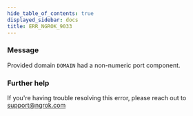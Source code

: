 ```yaml
---
hide_table_of_contents: true
displayed_sidebar: docs
title: ERR_NGROK_9033
---
```




### Message

Provided domain `DOMAIN` had a non-numeric port component.

<ErrorDetails error="err_ngrok_9033" />

### Further help

If you're having trouble resolving this error, please reach out to [support@ngrok.com](mailto:support@ngrok.com?subject=Help%20with%20ERR_NGROK_9033)
